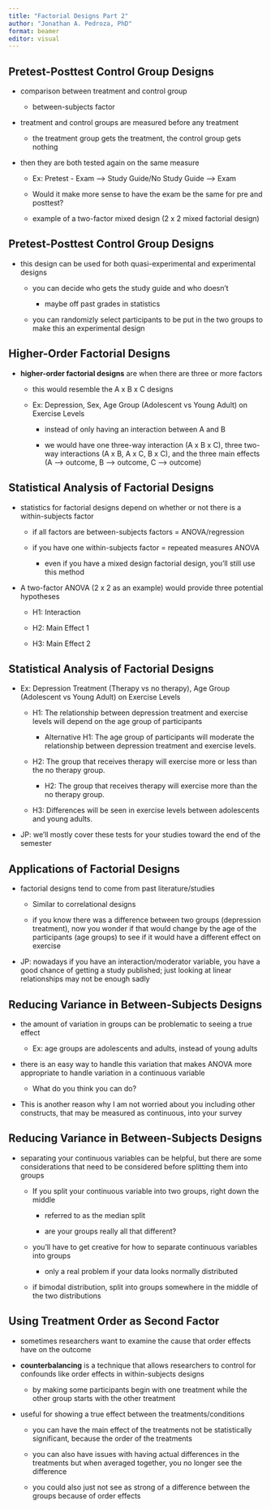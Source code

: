 ```yaml
---
title: "Factorial Designs Part 2"
author: "Jonathan A. Pedroza, PhD"
format: beamer
editor: visual
---
```


## Pretest-Posttest Control Group Designs

-   comparison between treatment and control group

    -   between-subjects factor

-   treatment and control groups are measured before any treatment

    -   the treatment group gets the treatment, the control group gets nothing

-   then they are both tested again on the same measure

    -   Ex: Pretest - Exam --> Study Guide/No Study Guide --> Exam

    -   Would it make more sense to have the exam be the same for pre and posttest?

    -   example of a two-factor mixed design (2 x 2 mixed factorial design)

## Pretest-Posttest Control Group Designs

-   this design can be used for both quasi-experimental and experimental designs

    -   you can decide who gets the study guide and who doesn't

        -   maybe off past grades in statistics

    -   you can randomizly select participants to be put in the two groups to make this an experimental design

## Higher-Order Factorial Designs

-   **higher-order factorial designs** are when there are three or more factors

    -   this would resemble the A x B x C designs

    -   Ex: Depression, Sex, Age Group (Adolescent vs Young Adult) on Exercise Levels

        -   instead of only having an interaction between A and B

        -   we would have one three-way interaction (A x B x C), three two-way interactions (A x B, A x C, B x C), and the three main effects (A --> outcome, B --> outcome, C --> outcome)

## Statistical Analysis of Factorial Designs

-   statistics for factorial designs depend on whether or not there is a within-subjects factor

    -   if all factors are between-subjects factors = ANOVA/regression

    -   if you have one within-subjects factor = repeated measures ANOVA

        -   even if you have a mixed design factorial design, you'll still use this method

-   A two-factor ANOVA (2 x 2 as an example) would provide three potential hypotheses

    -   H1: Interaction

    -   H2: Main Effect 1

    -   H3: Main Effect 2

## Statistical Analysis of Factorial Designs

-   Ex: Depression Treatment (Therapy vs no therapy), Age Group (Adolescent vs Young Adult) on Exercise Levels

    -   H1: The relationship between depression treatment and exercise levels will depend on the age group of participants

        -   Alternative H1: The age group of participants will moderate the relationship between depression treatment and exercise levels.

    -   H2: The group that receives therapy will exercise more or less than the no therapy group.

        -   H2: The group that receives therapy will exercise more than the no therapy group.

    -   H3: Differences will be seen in exercise levels between adolescents and young adults.

-   JP: we'll mostly cover these tests for your studies toward the end of the semester

## Applications of Factorial Designs

-   factorial designs tend to come from past literature/studies

    -   Similar to correlational designs

    -   if you know there was a difference between two groups (depression treatment), now you wonder if that would change by the age of the participants (age groups) to see if it would have a different effect on exercise

-   JP: nowadays if you have an interaction/moderator variable, you have a good chance of getting a study published; just looking at linear relationships may not be enough sadly

## Reducing Variance in Between-Subjects Designs

-   the amount of variation in groups can be problematic to seeing a true effect

    -   Ex: age groups are adolescents and adults, instead of young adults

-   there is an easy way to handle this variation that makes ANOVA more appropriate to handle variation in a continuous variable

    -   What do you think you can do?

-   This is another reason why I am not worried about you including other constructs, that may be measured as continuous, into your survey

## Reducing Variance in Between-Subjects Designs

-   separating your continuous variables can be helpful, but there are some considerations that need to be considered before splitting them into groups

    -   If you split your continuous variable into two groups, right down the middle

        -   referred to as the median split

        -   are your groups really all that different?

    -   you'll have to get creative for how to separate continuous variables into groups

        -   only a real problem if your data looks normally distributed

    -   if bimodal distribution, split into groups somewhere in the middle of the two distributions

## Using Treatment Order as Second Factor

-   sometimes researchers want to examine the cause that order effects have on the outcome

-   **counterbalancing** is a technique that allows researchers to control for confounds like order effects in within-subjects designs

    -   by making some participants begin with one treatment while the other group starts with the other treatment

-   useful for showing a true effect between the treatments/conditions

    -   you can have the main effect of the treatments not be statistically significant, because the order of the treatments

    -   you can also have issues with having actual differences in the treatments but when averaged together, you no longer see the difference

    -   you could also just not see as strong of a difference between the groups because of order effects
